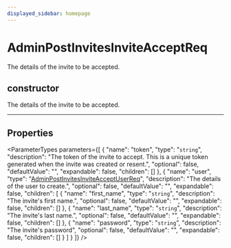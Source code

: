 ```yaml
---
displayed_sidebar: homepage
---
```



# AdminPostInvitesInviteAcceptReq

The details of the invite to be accepted.

## constructor

The details of the invite to be accepted.

___

## Properties

<ParameterTypes parameters={[
  {
    "name": "token",
    "type": "`string`",
    "description": "The token of the invite to accept. This is a unique token generated when the invite was created or resent.",
    "optional": false,
    "defaultValue": "",
    "expandable": false,
    "children": []
  },
  {
    "name": "user",
    "type": "[AdminPostInvitesInviteAcceptUserReq](medusa.AdminPostInvitesInviteAcceptUserReq.mdx)",
    "description": "The details of the user to create.",
    "optional": false,
    "defaultValue": "",
    "expandable": false,
    "children": [
      {
        "name": "first_name",
        "type": "`string`",
        "description": "The invite's first name.",
        "optional": false,
        "defaultValue": "",
        "expandable": false,
        "children": []
      },
      {
        "name": "last_name",
        "type": "`string`",
        "description": "The invite's last name.",
        "optional": false,
        "defaultValue": "",
        "expandable": false,
        "children": []
      },
      {
        "name": "password",
        "type": "`string`",
        "description": "The invite's password",
        "optional": false,
        "defaultValue": "",
        "expandable": false,
        "children": []
      }
    ]
  }
]} />
